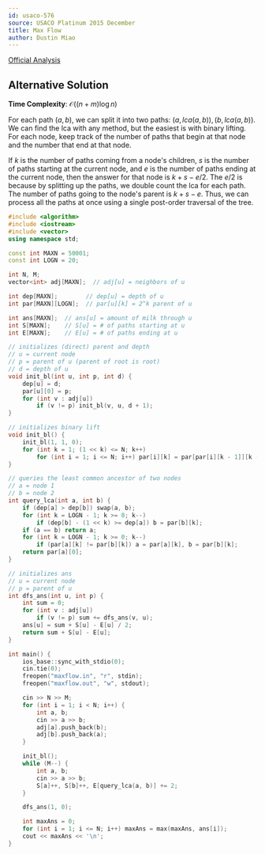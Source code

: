 ```yaml
---
id: usaco-576
source: USACO Platinum 2015 December
title: Max Flow
author: Dustin Miao
---
```


[Official Analysis](http://www.usaco.org/current/data/sol_maxflow_platinum_dec15.html)

## Alternative Solution

**Time Complexity**: $\mathcal O((n+m)\log n)$

For each path $(a, b)$, we can split it into two paths: $(a, lca(a, b)), (b, lca(a, b))$. We
can find the lca with any method, but the easiest is with binary lifting. For each node,
keep track of the number of paths that begin at that node and the number that end at that node.

If $k$ is the number of paths coming from a node's children, $s$ is the number of paths
starting at the current node, and $e$ is the number of paths ending at the current node,
then the answer for that node is $k + s - e / 2$. The $e / 2$ is because by splitting up
the paths, we double count the lca for each path. The number of paths going to the node's
parent is $k + s - e$. Thus, we can process all the paths at once using a single post-order
traversal of the tree.

<LanguageSection>

<CPPSection>

```cpp
#include <algorithm>
#include <iostream>
#include <vector>
using namespace std;

const int MAXN = 50001;
const int LOGN = 20;

int N, M;
vector<int> adj[MAXN];  // adj[u] = neighbors of u

int dep[MAXN];        // dep[u] = depth of u
int par[MAXN][LOGN];  // par[u][k] = 2^k parent of u

int ans[MAXN];  // ans[u] = amount of milk through u
int S[MAXN];    // S[u] = # of paths starting at u
int E[MAXN];    // E[u] = # of paths ending at u

// initializes (direct) parent and depth
// u = current node
// p = parent of u (parent of root is root)
// d = depth of u
void init_bl(int u, int p, int d) {
	dep[u] = d;
	par[u][0] = p;
	for (int v : adj[u])
		if (v != p) init_bl(v, u, d + 1);
}

// initializes binary lift
void init_bl() {
	init_bl(1, 1, 0);
	for (int k = 1; (1 << k) <= N; k++)
		for (int i = 1; i <= N; i++) par[i][k] = par[par[i][k - 1]][k - 1];
}

// queries the least common ancestor of two nodes
// a = node 1
// b = node 2
int query_lca(int a, int b) {
	if (dep[a] > dep[b]) swap(a, b);
	for (int k = LOGN - 1; k >= 0; k--)
		if (dep[b] - (1 << k) >= dep[a]) b = par[b][k];
	if (a == b) return a;
	for (int k = LOGN - 1; k >= 0; k--)
		if (par[a][k] != par[b][k]) a = par[a][k], b = par[b][k];
	return par[a][0];
}

// initializes ans
// u = current node
// p = parent of u
int dfs_ans(int u, int p) {
	int sum = 0;
	for (int v : adj[u])
		if (v != p) sum += dfs_ans(v, u);
	ans[u] = sum + S[u] - E[u] / 2;
	return sum + S[u] - E[u];
}

int main() {
	ios_base::sync_with_stdio(0);
	cin.tie(0);
	freopen("maxflow.in", "r", stdin);
	freopen("maxflow.out", "w", stdout);

	cin >> N >> M;
	for (int i = 1; i < N; i++) {
		int a, b;
		cin >> a >> b;
		adj[a].push_back(b);
		adj[b].push_back(a);
	}

	init_bl();
	while (M--) {
		int a, b;
		cin >> a >> b;
		S[a]++, S[b]++, E[query_lca(a, b)] += 2;
	}

	dfs_ans(1, 0);

	int maxAns = 0;
	for (int i = 1; i <= N; i++) maxAns = max(maxAns, ans[i]);
	cout << maxAns << '\n';
}
```
</CPPSection>

</LanguageSection>
